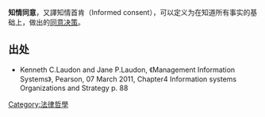 {{多個問題|
{{Expert|time=2011-12-18}}
{{Expand|time=2011-12-18}}
{{roughtranslation|time=2011-11-25T16:26:44+00:00}}
}}
'''知情同意'''，又譯知情首肯（Informed consent），可以定义为在知道所有事实的基础上，做出的[[同意|同意]][[决策|决策]]。

==出处==
<references/>
* Kenneth C.Laudon and Jane P.Laudon, 《Management Information Systems》, Pearson, 07 March 2011, Chapter4 Information systems Organizations and Strategy p. 88

[[Category:法律哲學|Category:法律哲學]]